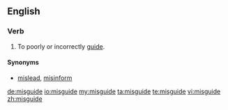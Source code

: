 ==English==
===Verb===
{{en-verb|misguides|misguiding|misguided|misguided}}

#To poorly or incorrectly [[guide]].

====Synonyms====
*[[mislead]], [[misinform]]

[[de:misguide]]
[[io:misguide]]
[[my:misguide]]
[[ta:misguide]]
[[te:misguide]]
[[vi:misguide]]
[[zh:misguide]]